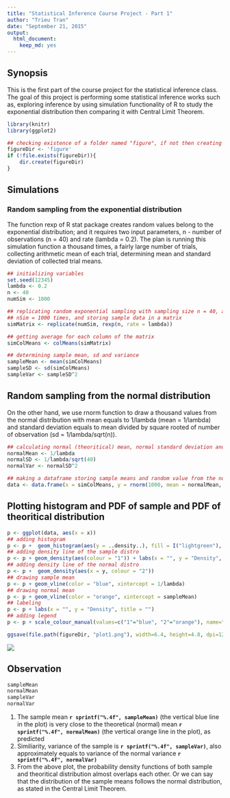 ```yaml
---
title: "Statistical Inference Course Project - Part 1"
author: "Trieu Tran"
date: "September 21, 2015"
output: 
  html_document: 
    keep_md: yes
---
```

## Synopsis
This is the first part of the course project for the statistical inference class. The goal of this project is performing some statistical inference works such as, exploring inference by using simulation functionality of R to study the exponential distribution then comparing it with Central Limit Theorem.


```R
library(knitr)
library(ggplot2)

## checking existence of a folder named "figure", if not then creating one to store plot figures
figureDir <- 'figure'
if (!file.exists(figureDir)){
    dir.create(figureDir)
} 
```
## Simulations
### Random sampling from the exponential distribution 
The function rexp of R stat package creates random values belong to the exponential distribution; and it requires two input parameters, n - number of observations (n = 40) and rate (lambda = 0.2).  The plan is running this simulation function a thousand times, a fairly large number of trials, collecting arithmetic mean of each trial, determining mean and standard deviation of collected trial means.

```r
## initializing variables
set.seed(12345)
lambda <- 0.2
n <- 40
numSim <- 1000

## replicating random exponential sampling with sampling size n = 40, and repeat
## nSim = 1000 times, and storing sample data in a matrix
simMatrix <- replicate(numSim, rexp(n, rate = lambda))

## getting average for each column of the matrix
simColMeans <- colMeans(simMatrix)

## determining sample mean, sd and variance
sampleMean <- mean(simColMeans)
sampleSD <- sd(simColMeans)
sampleVar <- sampleSD^2
```

## Random sampling from the normal distribution
On the other hand, we use rnorm function to draw a thousand values from the normal distribution with mean equals to 1/lambda (mean = 1/lambda) and standard deviation equals to mean divided by square rooted of number of observation (sd = 1/lambda/sqrt(n)). 

```r
## calculating normal (theoritical) mean, normal standard deviation and variance
normalMean <- 1/lambda
normalSD <- 1/lambda/sqrt(40)
normalVar <- normalSD^2

## making a dataframe storing sample means and random value from the normal distribution
data <- data.frame(x = simColMeans, y = rnorm(1000, mean = normalMean, sd = normalSD))
```
## Plotting histogram and PDF of sample and PDF of theoritical distribution
```r
p <- ggplot(data, aes(x = x))
## adding histogram
p <- p +  geom_histogram(aes(y = ..density..), fill = I("lightgreen"), col = I("lightgreen"), alpha = 0.75, binwidth = 0.1) 
## adding density line of the sample distro
p <- p + geom_density(aes(colour = "1")) + labs(x = "", y = "Density", title = "") 
## adding density line of the normal distro
p <- p +  geom_density(aes(x = y, colour = "2")) 
## drawing sample mean
p <- p + geom_vline(color = "blue", xintercept = 1/lambda)
## drawing normal mean
p <- p + geom_vline(color = "orange", xintercept = sampleMean)
## labeling
p <- p + labs(x = "", y = "Density", title = "")
## adding legend
p <- p + scale_colour_manual(values=c("1"="blue", "2"="orange"), name="", labels = c("Sample", "Theoritical"))

ggsave(file.path(figureDir, "plot1.png"), width=6.4, height=4.8, dpi=124)
```
![](figure/plot1.png)

## Observation
```r
sampleMean
normalMean
sampleVar
normalVar
```
1. The sample mean **`r sprintf("%.4f", sampleMean)`** (the vertical blue line in the plot) is very close to the theoretical (normal) mean **`r sprintf("%.4f", normalMean)`** (the vertical orange line in the plot), as predicted
2. Similiarity, variance of the sample is **`r sprintf("%.4f", sampleVar)`**, also approximately equals to variance of the normal variance **`r sprintf("%.4f", normalVar)`**
3. From the above plot, the probability density functions of both sample and theoritical distribution almost overlaps each other. Or we can say that the distribution of the sample means follows the normal distribution, as stated in the Central Limit Theorem.
